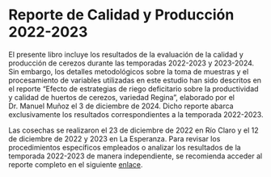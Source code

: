 # Reporte de Calidad y Producción 2022-2023 {.unnumbered}

El presente libro incluye los resultados de la evaluación de la calidad y producción de cerezos durante las temporadas 2022-2023 y 2023-2024. Sin embargo, los detalles metodológicos sobre la toma de muestras y el procesamiento de variables utilizadas en este estudio han sido descritos en el reporte "Efecto de estrategias de riego deficitario sobre la productividad y calidad de huertos de cerezos, variedad Regina", elaborado por el Dr. Manuel Muñoz el 3 de diciembre de 2024. Dicho reporte abarca exclusivamente los resultados correspondientes a la temporada 2022-2023.

Las cosechas se realizaron el 23 de diciembre de 2022 en Río Claro y el 12 de diciembre de 2022 y 2023 en La Esperanza. Para revisar los procedimientos específicos empleados o analizar los resultados de la temporada 2022-2023 de manera independiente, se recomienda acceder al reporte completo en el siguiente [enlace](https://mherreradiaz.github.io/reporte_general/static/anexos/01_reporte_calidad_produccion.pdf).
